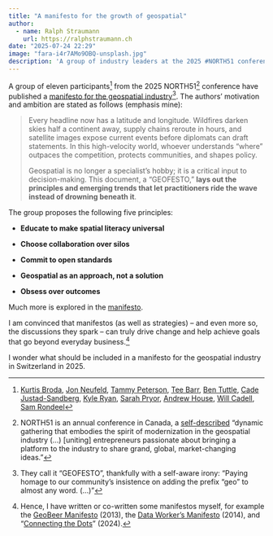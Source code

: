 ```yaml
---
title: "A manifesto for the growth of geospatial"
author:
  - name: Ralph Straumann
    url: https://ralphstraumann.ch
date: "2025-07-24 22:29"
image: "fara-i4r7AMo9OBQ-unsplash.jpg"
description: 'A group of industry leaders at the 2025 #NORTH51 conference is charting a new course for the geospatial sector with their "#GEOFESTO" — a #manifesto outlining five key principles to drive #innovation and #impact in a rapidly changing world.'
---
```


A group of eleven participants[^eleven] from the 2025 NORTH51[^north51] 
conference have published a 
[manifesto for the geospatial industry](https://www.n51.ca/blog/geofesto)[^manifesto]. 
The authors' motivation and ambition are stated as follows (emphasis mine):

> Every headline now has a latitude and longitude. Wildfires darken skies half 
a continent away, supply chains reroute in hours, and satellite images expose 
current events before diplomats can draft statements. In this high-velocity 
world, whoever understands "where" outpaces the competition, protects 
communities, and shapes policy. 
> 
> Geospatial is no longer a specialist’s hobby; it is a critical input to 
decision-making. This document, a "GEOFESTO," **lays out the principles and 
emerging trends that let practitioners ride the wave instead of drowning 
beneath it**.

The group proposes the following five principles:

- **Educate to make spatial literacy universal**

- **Choose collaboration over silos**

- **Commit to open standards**

- **Geospatial as an approach, not a solution**

- **Obsess over outcomes**

Much more is explored in the [manifesto](https://www.n51.ca/blog/geofesto).

I am convinced that manifestos (as well as strategies) – and even more so, 
the discussions they spark – can truly drive change and help achieve goals 
that go beyond everyday business.[^manifestos] 

I wonder what should be included in a manifesto for the geospatial industry in 
Switzerland in 2025.

[^eleven]: [Kurtis Broda](https://www.linkedin.com/in/kurtisbroda), 
[Jon Neufeld](https://www.linkedin.com/in/jonneufeld), 
[Tammy Peterson](https://www.linkedin.com/in/tammylpeterson/), 
[Tee Barr](https://www.linkedin.com/in/teebarr/), 
[Ben Tuttle](https://www.linkedin.com/in/benjamintuttle/), 
[Cade Justad-Sandberg](https://www.linkedin.com/in/cadejs), 
[Kyle Ryan](https://www.linkedin.com/in/kyleryan1590/), 
[Sarah Pryor](https://www.linkedin.com/in/sarahpryor1), 
[Andrew House](https://www.linkedin.com/in/andrew-house-6b34a013/), 
[Will Cadell](https://www.linkedin.com/in/willcadell/), 
[Sam Rondeel](https://www.linkedin.com/in/sam-rondeel-p-eng-0b1bb589/)

[^north51]: NORTH51 is an annual conference in Canada, a 
[self-described](https://www.n51.ca/who-we-are) "dynamic gathering that 
embodies the spirit of modernization in the geospatial industry (...) [uniting] 
entrepreneurs passionate about bringing a platform to the industry to share 
grand, global, market-changing ideas."

[^manifesto]: They call it "GEOFESTO", thankfully with a self-aware irony: 
"Paying homage to our community’s insistence on adding the prefix “geo” to 
almost any word. (...)"

[^manifestos]: Hence, I have written or co-written some manifestos myself, for 
example the [GeoBeer Manifesto](https://geobeer.ch/manifesto.html) (2013), the 
[Data Worker's Manifesto](https://digital.ebp.ch/2014/09/19/the-data-workers-manifesto/) 
(2014), and "[Connecting the Dots](https://digital.ebp.ch/2024/10/20/schweizer-geoinformation-2024-connecting-the-dots-perpetual-beta/)" (2024).